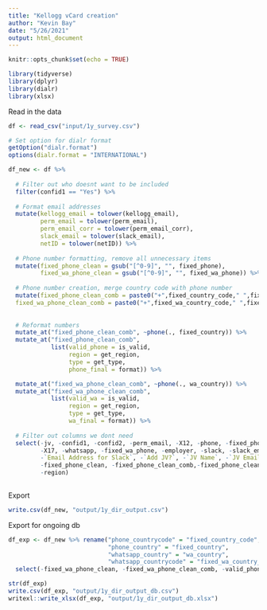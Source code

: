 ```yaml
---
title: "Kellogg vCard creation"
author: "Kevin Bay"
date: "5/26/2021"
output: html_document
---
```


```r
knitr::opts_chunk$set(echo = TRUE)

library(tidyverse)
library(dplyr)
library(dialr)
library(xlsx)
```

Read in the data
```r
df <- read_csv("input/1y_survey.csv")
```


```r
# Set option for dialr format
getOption("dialr.format")
options(dialr.format = "INTERNATIONAL")

df_new <- df %>%
  
  # Filter out who doesnt want to be included
  filter(confid1 == "Yes") %>% 
  
  # Format email addresses
  mutate(kellogg_email = tolower(kellogg_email), 
         perm_email = tolower(perm_email),
         perm_email_corr = tolower(perm_email_corr),
         slack_email = tolower(slack_email),
         netID = tolower(netID)) %>% 
  
  # Phone number formatting, remove all unnecessary items
  mutate(fixed_phone_clean = gsub("[^0-9]", "", fixed_phone),
         fixed_wa_phone_clean = gsub("[^0-9]", "", fixed_wa_phone)) %>% 
  
  # Phone number creation, merge country code with phone number
  mutate(fixed_phone_clean_comb = paste0("+",fixed_country_code," ",fixed_phone_clean),
  fixed_wa_phone_clean_comb = paste0("+",fixed_wa_country_code," ",fixed_wa_phone_clean)) %>% 
  
  
  # Reformat numbers
  mutate_at("fixed_phone_clean_comb", ~phone(., fixed_country)) %>%
  mutate_at("fixed_phone_clean_comb",
            list(valid_phone = is_valid,
                 region = get_region,
                 type = get_type,
                 phone_final = format)) %>% 

  mutate_at("fixed_wa_phone_clean_comb", ~phone(., wa_country)) %>%
  mutate_at("fixed_wa_phone_clean_comb",
            list(valid_wa = is_valid,
                 region = get_region,
                 type = get_type,
                 wa_final = format)) %>% 
  
  # Filter out columns we dont need
  select(-jv, -confid1, -confid2, -perm_email, -X12, -phone, -fixed_phone, 
         -X17, -whatsapp, -fixed_wa_phone, -employer, -slack, -slack_email2, 
         -`Email Address for Slack`, -`Add JV?`, -`JV Name`, -`JV Email`, 
         -fixed_phone_clean, -fixed_phone_clean_comb,-fixed_phone_clean, -type,
         -region) 
   

```

Export
```r
write.csv(df_new, "output/1y_dir_output.csv")
```

Export for ongoing db
```r
df_exp <- df_new %>% rename("phone_countrycode" = "fixed_country_code",
                            "phone_country" = "fixed_country",
                            "whatsapp_country" = "wa_country",
                            "whatsapp_countrycode" = "fixed_wa_country_code") %>% 
  select(-fixed_wa_phone_clean, -fixed_wa_phone_clean_comb, -valid_phone, -valid_wa)

str(df_exp)
write.csv(df_exp, "output/1y_dir_output_db.csv")
writexl::write_xlsx(df_exp, "output/1y_dir_output_db.xlsx")
```

